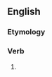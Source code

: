 ==English==

===Etymology===
{{suffix|en|pay|est}}

===Verb===
{{head|en|verb form}}

# {{en-archaic second-person singular of|pay|lang=en}}